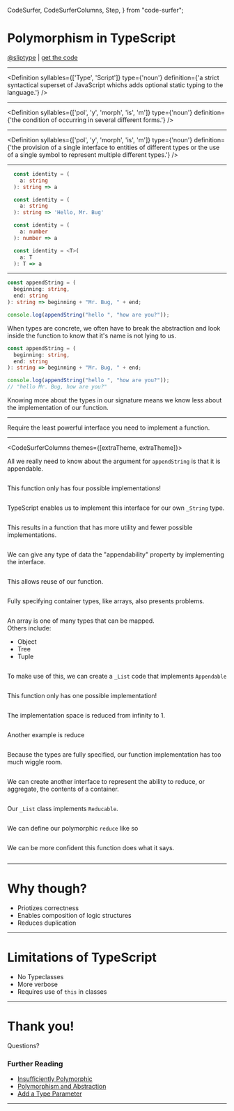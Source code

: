   CodeSurfer,
  CodeSurferColumns,
  Step,
} from "code-surfer";


# Polymorphism in TypeScript

<span>
<a href="https://github.com/sliptype">@sliptype</a>
<span style={{marginLeft: '1rem', marginRight: '1rem'}}>
|
</span>
<a href="https://codesandbox.io/s/polymorphism-in-typescript-pwqx3">get the code</a>
</span>

---

<Definition
  syllables={['Type', 'Script']}
  type={'noun'}
  definition={'a strict syntactical superset of JavaScript whichs adds optional static typing to the language.'}
  />

---

<Definition
  syllables={['pol', 'y', 'morph', 'is', 'm']}
  type={'noun'}
  definition={'the condition of occurring in several different forms.'}
  />

---

<Definition
  syllables={['pol', 'y', 'morph', 'is', 'm']}
  type={'noun'}
  definition={'the provision of a single interface to entities of different types or the use of a single symbol to represent multiple different types.'}
  />

---

<CodeSurfer>

```ts title="Type Signatures" subtitle="Define the inputs and outputs for a function"
  const identity = (
    a: string
  ): string => a
```

```ts title="Monomorphic Functions" subtitle="Have a large implementation space"
  const identity = (
    a: string
  ): string => 'Hello, Mr. Bug'
```

```ts title="Monomorphic Functions" subtitle="Duplicate logic for multiple data types"
  const identity = (
    a: number
  ): number => a
```

```ts title="Type Parameters" subtitle="Allow for a more generic implementation of the function"
  const identity = <T>(
    a: T
  ): T => a
```

</CodeSurfer>

---

<CodeSurferColumns themes={[github]}>

<Step>

```ts 1:4 title="Monomorphic Functions"
const appendString = (
  beginning: string,
  end: string
): string => beginning + "Mr. Bug, " + end;

console.log(appendString("hello ", "how are you?"));
```

<Text>
  When types are concrete, we often have to break the abstraction and look inside the function to know that it's name is not lying to us.
</Text>

</Step>

<Step>

```ts 6:7 title="Monomorphic Functions"
const appendString = (
  beginning: string,
  end: string
): string => beginning + "Mr. Bug, " + end;

console.log(appendString("hello ", "how are you?"));
// "hello Mr. Bug, how are you?"
```

<Text>
  Knowing more about the types in our signature means we know less about the implementation of our function.
</Text>

</Step>

</CodeSurferColumns>

---

<Text>

  Require the least powerful interface you need to implement a function.
</Text>

---

<CodeSurferColumns themes={[extraTheme, extraTheme]}>

<Step>

<Text>
  All we really need to know about the argument for <Code>appendString</Code> is that it is appendable.
</Text>

```ts 1:3 file=./polymorphism.ts title="Appendable Interface"
```

</Step>

<Step>

<Text>
  This function only has four possible implementations!
</Text>

```ts 5:8 file=./polymorphism.ts title="Polymorphic Append"
```

</Step>

<Step>

<Text>
  TypeScript enables us to implement this interface for our own <Code>_String</Code> type.
</Text>

```ts 10:20 file=./polymorphism.ts title="Implementing Appendable"
```

</Step>

<Step>

<Text>
  This results in a function that has more utility and fewer possible implementations.
</Text>

```ts 22:28 file=./polymorphism.ts title="Polymorphic Append"
```

</Step>

<Step>

<Text>
  We can give any type of data the "appendability" property by implementing the interface.
</Text>

```ts 30:40 file=./polymorphism.ts title="Implementing Appendable"
```

</Step>

<Step>

<Text>
  This allows reuse of our function.
</Text>

```ts 41:48 file=./polymorphism.ts title="Polymorphic Append"
```

</Step>

<Step>

<Text>
  Fully specifying container types, like arrays, also presents problems.
</Text>

```ts 50:62 file=./polymorphism.ts title="Monomorphic Map"
```

</Step>

<Step>

<Text>
  An array is one of many types that can be mapped.
  <div style={{marginTop: '2rem', textAlign: 'left'}}>
    Others include:
    <ul>
      <li>Object</li>
      <li>Tree</li>
      <li>Tuple</li>
    </ul>
  </div>
</Text>

```ts 63:66 file=./polymorphism.ts title="Mappable Interface"
```

</Step>

<Step>

<Text>
  To make use of this, we can create a <Code>_List</Code> code that implements <Code>Appendable</Code>
</Text>

```ts 71:90 file=./polymorphism.ts title="Implementing Mappable"
```

</Step>

<Step>

<Text>
  This function only has one possible implementation!
</Text>

```ts 92:95 file=./polymorphism.ts title="Polymorphic Map"
```

</Step>

<Step>

<Text>
  The implementation space is reduced from infinity to 1.
</Text>

```ts 97:103 file=./polymorphism.ts title="Polymorphic Map"
```

</Step>

<Step>

<Text>
  Another example is reduce
</Text>

```ts 105:110 file=./polymorphism.ts title="Monomorphic Reduce"
```

</Step>

<Step>

<Text>
  Because the types are fully specified, our function implementation has too much wiggle room.
</Text>

```ts 111:119 file=./polymorphism.ts title="Monomorphic Reduce"
```

</Step>

<Step>

<Text>
  We can create another interface to represent the ability to reduce, or aggregate, the contents of a container.
</Text>

```ts 67:69 file=./polymorphism.ts title="Reducable Interface"
```

</Step>

<Step>

<Text>
  Our <Code>_List</Code> class implements <Code>Reducable</Code>.
</Text>

```ts 71:90 file=./polymorphism.ts title="Implementing Reducable"
```

</Step>

<Step>

<Text>
  We can define our polymorphic <Code>reduce</Code> like so
</Text>

```ts 120:125 file=./polymorphism.ts title="Polymorphic Reduce"
```

</Step>

<Step>

<Text>
  We can be more confident this function does what it says.
</Text>

```ts 127:135 file=./polymorphism.ts title="Polymorphic Reduce"
```

</Step>

</CodeSurferColumns>

---

# Why though?
<ul>
  <Appear>
  <li>
    Priotizes correctness
  </li>
  <li>
    Enables composition of logic structures
  </li>
  <li>
    Reduces duplication
  </li>
  </Appear>
</ul>

---

# Limitations of TypeScript
<ul>
  <Appear>
  <li>
    No Typeclasses
  </li>
  <li>
    More verbose
  </li>
  <li>
    Requires use of <Code>this</Code> in classes
  </li>
  </Appear>
</ul>

---

# Thank you!
Questions?

### Further Reading
- <a href="http://degoes.net/articles/insufficiently-polymorphic">Insufficiently Polymorphic</a>
- <a href="https://soundcloud.com/lambda-cast/9-polymorphism-and-abstraction">Polymorphism and Abstraction</a>
- <a href="https://www.youtube.com/watch?v=BHjIl81HgfE">Add a Type Parameter</a>

---